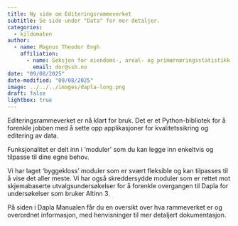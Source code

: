 ```yaml
---
title: Ny side om Editeringsrammeverket
subtitle: Se side under "Data" for mer detaljer.
categories:
  - kildomaten
author:
  - name: Magnus Theodor Engh
    affiliation: 
      - name: Seksjon for eiendoms-, areal- og primærnæringsstatistikk (426)
        email: dor@ssb.no
date: "09/08/2025"
date-modified: "09/08/2025"
image: ../../../images/dapla-long.png
draft: false
lightbox: true
---
```


Editeringsrammeverket er nå klart for bruk. Det er et Python-bibliotek for å forenkle jobben med å sette opp applikasjoner for kvalitetssikring og editering av data.

Funksjonalitet er delt inn i 'moduler' som du kan legge inn enkeltvis og tilpasse til dine egne behov.

Vi har laget 'byggekloss' moduler som er svært fleksible og kan tilpasses til å vise det aller meste. Vi har også skreddersydde moduler som er rettet mot skjemabaserte utvalgsundersøkelser for å forenkle overgangen til Dapla for undersøkelser som bruker Altinn 3.

På siden i Dapla Manualen får du en oversikt over hva rammeverket er og overordnet informasjon, med henvisninger til mer detaljert dokumentasjon.

